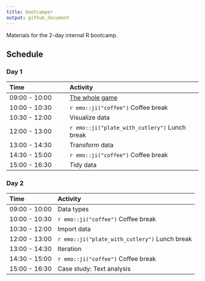 ```yaml
---
title: bootcamper
output: github_document
---
```


Materials for the 2-day internal R bootcamp.

## Schedule

### Day 1

| Time          | Activity                     |
| :------------ | :--------------------------- |
| 09:00 - 10:00 | [The whole game](https://rstudio-education.github.io/bootcamper/slides/01-whole-game/01-whole-game.html#1)   |
| 10:00 - 10:30 | `r emo::ji("coffee")` Coffee break            |
| 10:30 - 12:00 | Visualize data               |
| 12:00 - 13:00 | `r emo::ji("plate_with_cutlery")` Lunch break |
| 13:00 - 14:30 | Transform data               |
| 14:30 - 15:00 | `r emo::ji("coffee")` Coffee break            |
| 15:00 - 16:30 | Tidy data                    |

### Day 2

| Time          | Activity                     |
| :------------ | :--------------------------- |
| 09:00 - 10:00 | Data types                   |
| 10:00 - 10:30 | `r emo::ji("coffee")` Coffee break            |
| 10:30 - 12:00 | Import data                  |
| 12:00 - 13:00 | `r emo::ji("plate_with_cutlery")` Lunch break |
| 13:00 - 14:30 | Iteration                    |
| 14:30 - 15:00 | `r emo::ji("coffee")` Coffee break            |
| 15:00 - 16:30 | Case study: Text analysis    |
